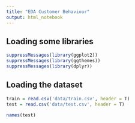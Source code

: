 ```yaml
---
title: "EDA Customer Behaviour"
output: html_notebook
---
```


## Loading some libraries
```r
suppressMessages(library(ggplot2))
suppressMessages(library(ggthemes))
suppressMessages(library(dplyr))
```

## Loading the dataset
```r
train = read.csv('data/train.csv', header = T)
test = read.csv('data/test.csv', header = T)
```

```r
names(test)
```